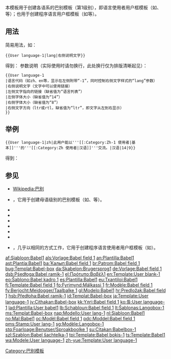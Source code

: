 <noinclude>{{template doc page viewed directly}}</noinclude>
<!-- 在本行下編輯模板說明 -->
本模板用于创建各语系的巴别模板（第1级别），即语言使用者用户框模板（如{{tl|User zh-1}}、{{tl|User en-1}}等）；也用于创建程序语言用户框模板（如{{tl|User php-1}}等）。

== 用法 ==
简易用法，如：
<pre>
{{User language-1|lang|右侧说明文字}}
</pre>
得到：
{{User language-1|lang|右侧说明文字}}
{{clear}}
参数说明（实际使用时请勿换行，此处换行仅为排版清晰起见）：
<pre>
{{User language-1
|语言代码（如zh、en等，显示在左侧附带“-1”，同时控制右侧文字样式的“lang”参数）
|右侧说明文字（文字中可以使用链接）
|左侧文字指向的链接（缺省值为“语言列表”）
|左侧字体大小（缺省值为“14”）
|右侧字体大小（缺省值为“8”）
|右侧文字方向（ltr或rtl，缺省值为“ltr”，即文字从左到右显示）
}}
</pre>
== 举例 ==
<pre>
{{User language-1|zh|此用户能以'''[[:Category:Zh-1 使用者|基本]]'''的'''[[:Category:Zh 使用者|汉语]]'''交流。|汉语|14|9}}
</pre>
得到：

{{User language-1|zh|此用户能以'''[[:Category:Zh-1 使用者|基本]]'''的'''[[:Category:Zh 使用者|汉语]]'''交流。|汉语|14|9}}
{{clear}}
== 参见 ==
* [[Wikipedia:巴别]]
* {{tl|User language-N}}，它用于创建母语级别的巴别模板（如{{tl|User zh}}、{{tl|User en}}等）。
* {{tl|User language-0}}
* {{tl|User language-1}}
* {{tl|User language-2}}
* {{tl|User language-3}}
* {{tl|User language-4}}
* {{tl|User language-5}}
* {{tl|User language-P}}，几乎以相同的方式工作，它用于创建程序语言使用者用户框模板（如{{tl|User php}}）。

<includeonly>
<!-- 本行下加入模板的分類 -->
[[Category:巴别模板]]
<!-- 本行下加入模板的跨語言鏈接 -->
[[af:Sjabloon:Babel1]]
[[als:Vorlage:Babel field 1]]
[[an:Plantilla:Babel1]]
[[ast:Plantía:Babel1]]
[[ba:Ҡалып:Babel field 1]]
[[br:Patrom:Babel field 1]]
[[bug:Templat:Babel-box]]
[[da:Skabelon:Brugersprog1]]
[[de:Vorlage:Babel field 1]]
[[dsb:Pśedłoga:Babel ramik-1]]
[[el:Πρότυπο:Βαβέλ1]]
[[en:Template:User blank-1]]
[[eo:Ŝablono:Babel kadro 1]]
[[es:Plantilla:Babel1]]
[[eu:Txantiloi:Babel1]]
[[fj:Template:Babel field 1]]
[[fo:Fyrimynd:Málkassi 1]]
[[fr:Modèle:Babel field 1]]
[[fy:Berjocht:Meidogger/Taalbalke 1]]
[[gl:Modelo:Babel1]]
[[hr:Predložak:Babel field 1]]
[[hsb:Předłoha:Babel ramik-1]]
[[id:Templat:Babel-box]]
[[ja:Template:User language-1]]
[[jv:Cithakan:Babel-box]]
[[kk:Үлгі:Babel field 1]]
[[ko:틀:User language-1]]
[[lad:Plantilla:User babel1]]
[[lb:Schabloun:Babel field 1]]
[[lt:Šablonas:Langobox-1]]
[[ms:Templat:Babel-box]]
[[nap:Modello:User lang-1]]
[[nl:Sjabloon:Babel1]]
[[no:Mal:Babel1]]
[[oc:Modèl:Babel field 1]]
[[pdc:Moddel:Babel field 1]]
[[pms:Stamp:User lang-1]]
[[sg:Modèle:Langobox-1]]
[[stq:Foarloage:Benutser/Sproakboolke 1]]
[[su:Citakan:Babelbox-1]]
[[szl:Szablon:Babel šachtelka-1]]
[[tpi:Template:Babel bokis-1]]
[[ts:Template:Babel1]]
[[wa:Modele:User language-1]]
[[zh-yue:Template:User language-1]]
</includeonly>